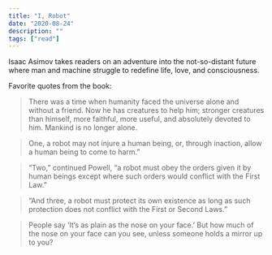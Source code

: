```yaml
---
title: "I, Robot"
date: "2020-08-24"
description: ""
tags: ["read"]
---
```


Isaac Asimov takes readers on an adventure into the not-so-distant future where man and machine struggle to redefine life, love, and consciousness.

Favorite quotes from the book:

> There was a time when humanity faced the universe alone and without a friend. Now he has creatures to help him; stronger creatures than himself, more faithful, more useful, and absolutely devoted to him. Mankind is no longer alone.

> One, a robot may not injure a human being, or, through inaction, allow a human being to come to harm.”

> “Two,” continued Powell, “a robot must obey the orders given it by human beings except where such orders would conflict with the First Law.”

> “And three, a robot must protect its own existence as long as such protection does not conflict with the First or Second Laws.”

> People say ‘It’s as plain as the nose on your face.’ But how much of the nose on your face can you see, unless someone holds a mirror up to you?
